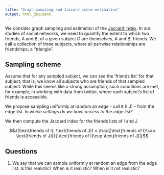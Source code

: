 ```yaml
---
title: "Graph sampling and Jaccard index estimation"
output: html_document
---
```


We consider graph sampling and estimation of the [Jaccard index](https://en.wikipedia.org/wiki/Jaccard_index). In our studies of social networks, we need to quantify the extent to which two friends, A and B, of a given subject C are themselves, A and B, friends. We call a collection of three subjects, where all pairwise relationships are friendships, a "triangle". 



## Sampling scheme

Assume that for any sampled subject, we can see the 'friends list' for that subject; that is, we know all subjects who are friends of that sampled subject. While this seems like a strong assumption, such conditions are met, for example, in working with data from twitter, where each subject's list of friends is accessible. 

We propose sampling uniformly at random an edge - call it (I,J) - from the edge list. *In which settings do we have access to the edge list?* 

We then compute the Jaccard index for the friends lists of I and J. 

$$J(\text{friends of I}, \text{friends of J}) = \frac{|\text{friends of I}\cap \text{friends of J}|}{|\text{friends of I}\cup \text{friends of J}|}$$


## Questions

1. We say that we can sample uniformly at random an edge from the edge list. Is this realistic? When is it realistic? When is it not realistic?



